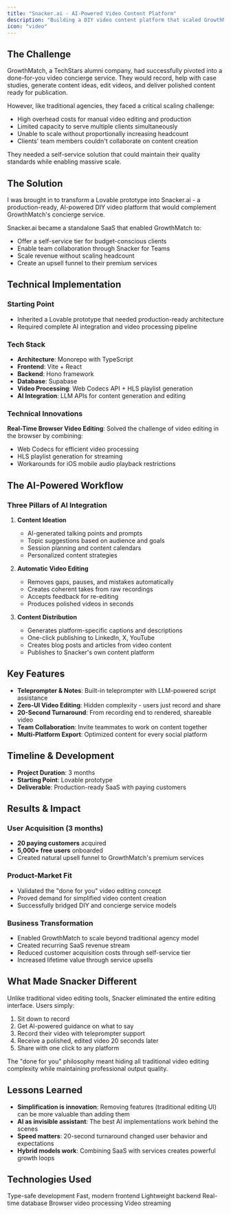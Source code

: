 ```yaml
---
title: "Snacker.ai - AI-Powered Video Content Platform"
description: "Building a DIY video content platform that scaled GrowthMatch from agency services to SaaS, acquiring 5,000+ users in 3 months"
icon: "video"
---
```


## The Challenge

GrowthMatch, a TechStars alumni company, had successfully pivoted into a done-for-you video concierge service. They would record, help with case studies, generate content ideas, edit videos, and deliver polished content ready for publication.

However, like traditional agencies, they faced a critical scaling challenge:
- High overhead costs for manual video editing and production
- Limited capacity to serve multiple clients simultaneously
- Unable to scale without proportionally increasing headcount
- Clients' team members couldn't collaborate on content creation

They needed a self-service solution that could maintain their quality standards while enabling massive scale.

## The Solution

I was brought in to transform a Lovable prototype into Snacker.ai - a production-ready, AI-powered DIY video platform that would complement GrowthMatch's concierge service.

Snacker.ai became a standalone SaaS that enabled GrowthMatch to:
- Offer a self-service tier for budget-conscious clients
- Enable team collaboration through Snacker for Teams
- Scale revenue without scaling headcount
- Create an upsell funnel to their premium services

## Technical Implementation

### Starting Point
- Inherited a Lovable prototype that needed production-ready architecture
- Required complete AI integration and video processing pipeline

### Tech Stack
- **Architecture**: Monorepo with TypeScript
- **Frontend**: Vite + React
- **Backend**: Hono framework
- **Database**: Supabase
- **Video Processing**: Web Codecs API + HLS playlist generation
- **AI Integration**: LLM APIs for content generation and editing

### Technical Innovations

**Real-Time Browser Video Editing**: Solved the challenge of video editing in the browser by combining:
- Web Codecs for efficient video processing
- HLS playlist generation for streaming
- Workarounds for iOS mobile audio playback restrictions

## The AI-Powered Workflow

### Three Pillars of AI Integration

1. **Content Ideation**
   - AI-generated talking points and prompts
   - Topic suggestions based on audience and goals
   - Session planning and content calendars
   - Personalized content strategies

2. **Automatic Video Editing**
   - Removes gaps, pauses, and mistakes automatically
   - Creates coherent takes from raw recordings
   - Accepts feedback for re-editing
   - Produces polished videos in seconds

3. **Content Distribution**
   - Generates platform-specific captions and descriptions
   - One-click publishing to LinkedIn, X, YouTube
   - Creates blog posts and articles from video content
   - Publishes to Snacker's own content platform

## Key Features

- **Teleprompter & Notes**: Built-in teleprompter with LLM-powered script assistance
- **Zero-UI Video Editing**: Hidden complexity - users just record and share
- **20-Second Turnaround**: From recording end to rendered, shareable video
- **Team Collaboration**: Invite teammates to work on content together
- **Multi-Platform Export**: Optimized content for every social platform

## Timeline & Development

- **Project Duration**: 3 months
- **Starting Point**: Lovable prototype
- **Deliverable**: Production-ready SaaS with paying customers

## Results & Impact

### User Acquisition (3 months)
- **20 paying customers** acquired
- **5,000+ free users** onboarded
- Created natural upsell funnel to GrowthMatch's premium services

### Product-Market Fit
- Validated the "done for you" video editing concept
- Proved demand for simplified video content creation
- Successfully bridged DIY and concierge service models

### Business Transformation
- Enabled GrowthMatch to scale beyond traditional agency model
- Created recurring SaaS revenue stream
- Reduced customer acquisition costs through self-service tier
- Increased lifetime value through service upsells

## What Made Snacker Different

Unlike traditional video editing tools, Snacker eliminated the entire editing interface. Users simply:
1. Sit down to record
2. Get AI-powered guidance on what to say
3. Record their video with teleprompter support
4. Receive a polished, edited video 20 seconds later
5. Share with one click to any platform

The "done for you" philosophy meant hiding all traditional video editing complexity while maintaining professional output quality.

## Lessons Learned

- **Simplification is innovation**: Removing features (traditional editing UI) can be more valuable than adding them
- **AI as invisible assistant**: The best AI implementations work behind the scenes
- **Speed matters**: 20-second turnaround changed user behavior and expectations
- **Hybrid models work**: Combining SaaS with services creates powerful growth loops

## Technologies Used

<CardGroup cols={3}>
  <Card title="TypeScript" icon="code">
    Type-safe development
  </Card>
  <Card title="React + Vite" icon="react">
    Fast, modern frontend
  </Card>
  <Card title="Hono" icon="server">
    Lightweight backend
  </Card>
  <Card title="Supabase" icon="database">
    Real-time database
  </Card>
  <Card title="Web Codecs" icon="film">
    Browser video processing
  </Card>
  <Card title="HLS" icon="stream">
    Video streaming
  </Card>
</CardGroup>